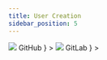 ```yaml
---
title: User Creation
sidebar_position: 5
---
```




<Tabs groupId="git_provider" defaultValue="github" queryString>
  <TabItem
    attributes={{ className: styles.github }}
    value="github"
    label={
      <div className="git-tab">
        <img src="https://assets.kubefirst.com/console/github.svg" />
        <span>GitHub</span>
      </div>
    }
  >
    <GitHubUserCreation />
  </TabItem>
  <TabItem
    value="gitlab"
    attributes={{ className: styles.gitlab }}
    label={
      <div className="git-tab">
        <img src="https://assets.kubefirst.com/console/gitlab.svg" />
        <span>GitLab</span>
      </div>
    }
  >
    <GitLabUserCreation />
  </TabItem>
</Tabs>
